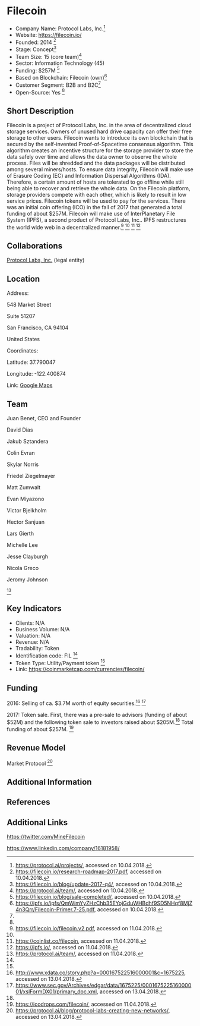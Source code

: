 =Filecoin=

* Company Name: Protocol Labs, Inc.<ref name=„protocollabsprojects“>https://protocol.ai/projects/, accessed on 10.04.2018.</ref>
* Website: https://filecoin.io/
* Founded: 2014 <ref name=„roadmap“>https://filecoin.io/research-roadmap-2017.pdf, accessed on 10.04.2018.</ref>
* Stage: Concept<ref>https://filecoin.io/blog/update-2017-q4/, accessed on 10.04.2018.</ref>
* Team Size: 15 (core team)<ref>https://protocol.ai/team/, accessed on 10.04.2018.</ref>
* Sector: Information Technology (45)
* Funding: $257M <ref name=„token“>https://filecoin.io/blog/sale-completed/, accessed on 10.04.2018.</ref>
* Based on Blockchain: Filecoin (own)<ref name=„primer“>https://ipfs.io/ipfs/QmWimYyZHzChb35EYojGduWHBdhf9SD5NHqf8MjZ4n3Qrr/Filecoin-Primer.7-25.pdf, accessed on 10.04.2018.</ref>
* Customer Segment: B2B and B2C<ref name=„primer“/>
* Open-Source: Yes <ref name=„primer“/> <!-- There is no GitHub page of Filecoin, open-source anyway?? -->


==Short Description==

Filecoin is a project of Protocol Labs, Inc. in the area of decentralized cloud storage services. Owners of unused hard drive capacity can offer their free storage to other users. Filecoin wants to introduce its own blockchain that is secured by the self-invented Proof-of-Spacetime consensus algorithm. This algorithm creates an incentive structure for the storage provider to store the data safely over time and allows the data owner to observe the whole process. Files will be shredded and the data packages will be distributed among several miners/hosts. To ensure data integrity, Filecoin will make use of Erasure Coding (EC) and Information Dispersal Algorithms (IDA). Therefore, a certain amount of hosts are tolerated to go offline while still being able to recover and retrieve the whole data. On the Filecoin platform, storage providers compete with each other, which is likely to result in low service prices. Filecoin tokens will be used to pay for the services. There was an initial coin offering (ICO) in the fall of 2017 that generated a total funding of about $257M. Filecoin will make use of InterPlanetary File System (IPFS), a second product of Protocol Labs, Inc.. IPFS restructures the world wide web in a decentralized manner.<ref name=”PoRep”>https://filecoin.io/filecoin.v2.pdf, accessed on 11.04.2018.</ref> <ref name=”primer”/> <ref name=”coinlist”>https://coinlist.co/filecoin, accessed on 11.04.2018.</ref> <ref>https://ipfs.io/, accessed on  11.04.2018.</ref>


==Collaborations==

[https://protocol.ai/ Protocol Labs, Inc.] (legal entity)



==Location==

Address: 

548 Market Street

Suite 51207

San Francisco, CA 94104

United States



Coordinates: 

Latitude: 37.790047

Longitude: -122.400874



Link: [https://www.google.ch/maps/place/548+Market+St,+San+Francisco,+CA+94104,+USA/@37.7899928,-122.4008679,20.65z/data=!4m13!1m7!3m6!1s0x808580627b5ea1d1:0x60fd99496057cf74!2s548+Market+St,+San+Francisco,+CA+94104,+USA!3b1!8m2!3d37.7900465!4d-122.4008744!3m4!1s0x808580627b5ea1d1:0x60fd99496057cf74!8m2!3d37.7900465!4d-122.4008744 Google Maps]



==Team==

Juan Benet, CEO and Founder

David Dias

Jakub Sztandera

Colin Evran

Skylar Norris

Friedel Ziegelmayer

Matt Zumwalt

Evan Miyazono

Victor Bjelkholm

Hector Sanjuan

Lars Gierth

Michelle Lee

Jesse Clayburgh

Nicola Greco

Jeromy Johnson

<ref>https://protocol.ai/team/, accessed on 11.04.2018.</ref>


==Key Indicators==

* Clients: N/A
* Business Volume: N/A
* Valuation: N/A
* Revenue: N/A
* Tradability: Token<!-- (and stocks?) -> Where can I find the missing information about stocks and shares? -->
* Identification code: FIL <ref name=„coinlist“/>
* Token Type: Utility/Payment token <ref name=„primer“/>
* Link: https://coinmarketcap.com/currencies/filecoin/



==Funding==

2016: Selling of ca. $3.7M worth of equity securities.<ref>http://www.xdata.co/story.php?a=000167522516000001&c=1675225, accessed on 13.04.2018.</ref> <ref>https://www.sec.gov/Archives/edgar/data/1675225/000167522516000001/xslFormDX01/primary_doc.xml, accessed on 13.04.2018.</ref>

2017: Token sale. First, there was a pre-sale to advisors (funding of about $52M) and the following token sale to investors raised about $205M.<ref name=„token“/> Total funding of about $257M. <ref>https://icodrops.com/filecoin/, accessed on 11.04.2018.</ref>


==Revenue Model==

Market Protocol <!--(what category?)--><ref>https://protocol.ai/blog/protocol-labs-creating-new-networks/, accessed on 13.04.2018.</ref>



==Additional Information==




==References==

<references/>



==Additional Links==

https://twitter.com/MineFilecoin

https://www.linkedin.com/company/16181958/
